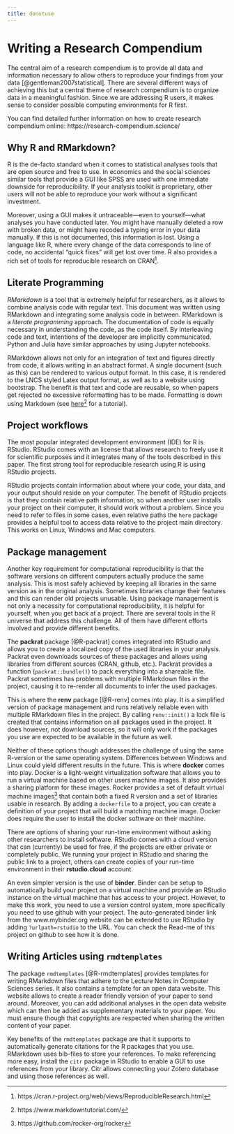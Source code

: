 ```yaml
---
title: donotuse
---
```

# Writing a Research Compendium
The central aim of a research compendium is to provide all data and information necessary to allow others to reproduce your findings from your data [@gentleman2007statistical]. There are several different ways of achieving this but a central theme of research compendium is to organize data in a meaningful fashion. Since we are addressing R users, it makes sense to consider possible computing environments for R first.

You can find detailed further information on how to create research compendium online: https://research-compendium.science/


## Why R and RMarkdown?
R is the de-facto standard when it comes to statistical analyses tools that are open source and free to use. In economics and the social sciences similar tools that provide a GUI like SPSS are used with one immediate downside for reproducibility. If your analysis toolkit is proprietary, other users will not be able to reproduce your work without a significant investment. 

Moreover, using a GUI makes it untraceable---even to yourself---what analyses you have conducted later. You might have manually deleted a row with broken data, or might have recoded a typing error in your data manually. If this is not documented, this information is lost. Using a language like R, where every change of the data corresponds to line of code, no accidental "quick fixes" will get lost over time.
R also provides a rich set of tools for reproducible research on CRAN[^CRAN].

[^CRAN]:https://cran.r-project.org/web/views/ReproducibleResearch.html

## Literate Programming
*RMarkdown* is a tool that is extremely helpful for researchers, as it allows to combine analysis code with regular text. This document was written using RMarkdown and integrating some analysis code in between. RMarkdown is a *literate programming* approach. The documentation of code is equally necessary in understanding the code, as the code itself. By interleaving code and text, intentions of the developer are implicitly communicated. Python and Julia have similar approaches by using Jupyter notebooks.

RMarkdown allows not only for an integration of text and figures directly from code, it allows writing in an abstract format. A single document (such as this) can be rendered to various output format. In this case, it is rendered to the LNCS styled Latex output format, as well as to a website using bootstrap. The benefit is that text and code are reusable, so when papers get rejected no excessive reformatting has to be made. Formatting is down using Markdown (see [here](https://www.markdowntutorial.com/)[^1] for a tutorial).

[^1]: https://www.markdowntutorial.com/

## Project workflows
The most popular integrated development environment (IDE) for R is RStudio. RStudio comes with an license that allows research to freely use it for scientific purposes and it integrates many of the tools described in this paper. The first strong tool for reproducible research using R is using RStudio projects.

RStudio projects contain information about where your code, your data, and your output should reside on your computer. The benefit of RStudio projects is that they contain relative path information, so when another user installs your project on their computer, it should work without a problem. Since you need to refer to files in some cases, even relative paths the `here` package provides a helpful tool to access data relative to the project main directory. This works on Linux, Windows and Mac computers.

## Package management

Another key requirement for computational reproducibility is that the software versions on different computers actually produce the same analysis.
This is most safely achieved by keeping all libraries in the same version as in the original analysis. Sometimes libraries change their features and this can render old projects unusable. Using package management is not only a necessity for computational reproducibility, it is helpful for yourself, when you get back at a project. 
There are several tools in the R universe that address this challenge. All of them have different efforts involved and provide different benefits.

The **packrat** package [@R-packrat] comes integrated into RStudio and allows you to create a localized copy of the used libraries in your analysis. Packrat even downloads sources of these packages and allows using libraries from different sources (CRAN, github, etc.). Packrat provides a function (`packrat::bundle()`) to pack everything into a shareable file. Packrat sometimes has problems with multiple RMarkdown files in the project, causing it to re-render all documents to infer the used packages.

This is where the **renv** package [@R-renv] comes into play. It is a simplified version of package management and runs relatively reliable even with multiple RMarkdown files in the project. By calling `renv::init()` a lock file is created that contains information on all packages used in the project. It does however, not download sources, so it will only work if the packages you use are expected to be available in the future as well.

Neither of these options though addresses the challenge of using the same R-version or the same operating system. Differences between Windows and Linux could yield different results in the future. This is where **docker** comes into play. Docker is a light-weight virtualization software that allows you to run a virtual machine based on other users machine images. It also provides a sharing platform for these images.
Rocker provides a set of default virtual machine images[^2] that contain both a fixed R version and a set of libraries usable in research. By adding a `dockerfile` to a project, you can create a definition of your project that will build a matching machine image. Docker does require the user to install the docker software on their machine.

[^2]: https://github.com/rocker-org/rocker

There are options of sharing your run-time environment without asking other researchers to install software. RStudio comes with a cloud version that can (currently) be used for free, if the projects are either private or completely public. We running your project in RStudio and sharing the public link to a project, others can create copies of your run-time environment in their **rstudio.cloud** account.

An even simpler version is the use of **binder**. Binder can be setup to automatically build your project on a virtual machine and provide an RStudio instance on the virtual machine that has access to your project. However, to make this work, you need to use a version control system, more specifically you need to use github with your project. The auto-generated binder link from the www.mybinder.org website can be extended to use RStudio by adding `?urlpath=rstudio` to the URL. You can check the Read-me of this project on github to see how it is done. 

## Writing Articles using `rmdtemplates`
The package `rmdtemplates` [@R-rmdtemplates] provides templates for writing RMarkdown files that adhere to the Lecture Notes in Computer Sciences series. It also contains a template for an open data website. This website allows to create a reader friendly version of your paper to send around. 
Moreover, you can add additional analyses in the open data website which can then be added as supplementary materials to your paper. You must ensure though that copyrights are respected when sharing the written content of your paper. 

Key benefits of the `rmdtemplates` package are that it supports to automatically generate citations for the R packages that you use. RMarkdown uses bib-files to store your references. To make referencing more easy, install the `citr` package in RStudio to enable a GUI to use references from your library. Citr allows connecting your Zotero database and using those references as well.




<!--* Creating a research compendium [@gentleman2007statistical]
* Creating a project oriented workflow
* Literate programming
* Use of packrat for package management
* Anonymization and Data replacement using `r cite_pkg("sdcMicro")`
* Creating LNCS Papers using `r cite_pkg("rmdtemplates")` -->

